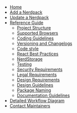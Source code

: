 
- [Home]()
- [Add a Nerdpack](add-checklist)
- [Update a Nerdpack](update-checklist)
- [Reference Guide](reference)
  - [Project Structure](reference#project-structure)
  - [Supported Browsers](reference#supported-browsers)
  - [Coding Guidelines](reference#coding-guidelines)
  - [Versioning and Changelogs](reference#versioning-and-changelogs)
  - [Code style](reference#code-style)
  - [React Best Practices](reference#react-best-practices)
  - [NerdStorage](reference#nerdstorage)
  - [Testing](reference#testing)
  - [Security Requirements](reference#security-requirements)
  - [Legal Requirements](reference#legal-requirements)
  - [Design Requirements](reference#design-requirements)
  - [Design Guidelines](reference#design-guidelines)
  - [Package Naming](reference#package-naming)
  - [Documentation Guidelines](reference#documentation-guidelines)
- [Detailed Workflow Diagram](workflow)
- [Contact Maintainers](https://github.com/newrelic/nr1-catalog/issues/new?labels=question&template=question.md)